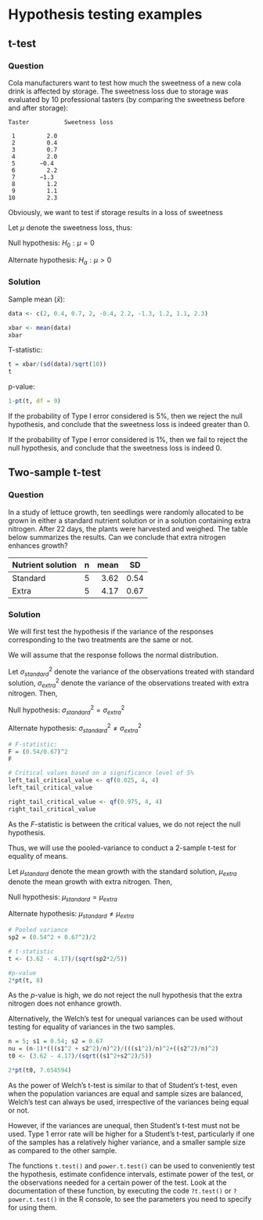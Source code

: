 # Hypothesis testing examples

## t-test

### Question

Cola manufacturers want to test how much the sweetness of a new cola drink is affected by storage. The sweetness loss due to storage was evaluated by 10 professional tasters (by comparing the sweetness before and after storage):

```         
Taster          Sweetness loss

 1         2.0
 2         0.4
 3         0.7  
 4         2.0  
 5       −0.4   
 6         2.2  
 7       −1.3   
 8         1.2  
 9         1.1
10         2.3
```

Obviously, we want to test if storage results in a loss of sweetness

Let $\mu$ denote the sweetness loss, thus:

Null hypothesis: $H_0: \mu = 0$

Alternate hypothesis: $H_a: \mu > 0$

### Solution

Sample mean ($\bar{x}$):

```r
data <- c(2, 0.4, 0.7, 2, -0.4, 2.2, -1.3, 1.2, 1.1, 2.3)

xbar <- mean(data)
xbar
```

T-statistic:

```r
t = xbar/(sd(data)/sqrt(10))
t
```

p-value:

```r
1-pt(t, df = 9)
```

If the probability of Type I error considered is 5%, then we reject the null hypothesis, and conclude that the sweetness loss is indeed greater than 0.

If the probability of Type I error considered is 1%, then we fail to reject the null hypothesis, and conclude that the sweetness loss is indeed 0.

## Two-sample t-test

### Question

In a study of lettuce growth, ten seedlings were randomly allocated to be grown in either a standard nutrient solution or in a solution containing extra nitrogen. After 22 days, the plants were harvested and weighed. The table below summarizes the results. Can we conclude that extra nitrogen enhances growth?

| Nutrient solution | n   | mean |  SD  |
|-------------------|:----|-----:|:----:|
| Standard          | 5   | 3.62 | 0.54 |
| Extra             | 5   | 4.17 | 0.67 |

### Solution

We will first test the hypothesis if the variance of the responses corresponding to the two treatments are the same or not.

We will assume that the response follows the normal distribution.

Let $\sigma_{standard}^2$ denote the variance of the observations treated with standard solution, $\sigma_{extra}^2$ denote the variance of the observations treated with extra nitrogen. Then,

Null hypothesis: $\sigma_{standard}^2 = \sigma_{extra}^2$

Alternate hypothesis: $\sigma_{standard}^2 \ne \sigma_{extra}^2$

```r
# F-statistic:
F = (0.54/0.67)^2
F
```

```r
# Critical values based on a significance level of 5%
left_tail_critical_value <- qf(0.025, 4, 4)
left_tail_critical_value
```

```r
right_tail_critical_value <- qf(0.975, 4, 4)
right_tail_critical_value
```

As the $F$-statistic is between the critical values, we do not reject the null hypothesis.

Thus, we will use the pooled-variance to conduct a 2-sample t-test for equality of means.

Let $\mu_{standard}$ denote the mean growth with the standard solution, $\mu_{extra}$ denote the mean growth with extra nitrogen. Then,

Null hypothesis: $\mu_{standard} = \mu_{extra}$

Alternate hypothesis: $\mu_{standard} \ne \mu_{extra}$

```r
# Pooled variance
sp2 = (0.54^2 + 0.67^2)/2

# t-statistic
t <- (3.62 - 4.17)/(sqrt(sp2*2/5))

#p-value
2*pt(t, 8)
```

As the $p$-value is high, we do not reject the null hypothesis that the extra nitrogen does not enhance growth.

Alternatively, the Welch's test for unequal variances can be used without testing for equality of variances in the two samples.

```r
n = 5; s1 = 0.54; s2 = 0.67
nu = (n-1)*(((s1^2 + s2^2)/n)^2)/(((s1^2)/n)^2+((s2^2)/n)^2)
t0 <- (3.62 - 4.17)/(sqrt((s1^2+s2^2)/5))

2*pt(t0, 7.654594)
```

As the power of Welch's t-test is similar to that of Student's t-test, even when the population variances are equal and sample sizes are balanced, Welch's test can always be used, irrespective of the variances being equal or not.

However, if the variances are unequal, then Student's t-test must not be used. Type 1 error rate will be higher for a Student's t-test, particularly if one of the samples has a relatively higher variance, and a smaller sample size as compared to the other sample.

The functions `t.test()` and `power.t.test()` can be used to conveniently test the hypothesis, estimate confidence intervals, estimate power of the test, or the observations needed for a certain power of the test. Look at the documentation of these function, by executing the code `?t.test()` or `?power.t.test()` in the R console, to see the parameters you need to specify for using them.

